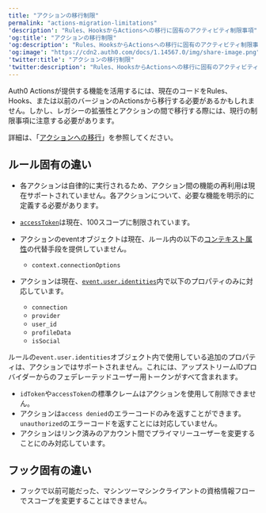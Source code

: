 ---
title: "アクションの移行制限"
permalink: "actions-migration-limitations"
'description': "Rules、HooksからActionsへの移行に固有のアクティビティ制限事項"
'og:title': "アクションの移行制限"
'og:description': "Rules、HooksからActionsへの移行に固有のアクティビティ制限事項"
'og:image': "https://cdn2.auth0.com/docs/1.14567.0/img/share-image.png"
'twitter:title': "アクションの移行制限"
'twitter:description': "Rules、HooksからActionsへの移行に固有のアクティビティ制限事項"
---

Auth0 Actionsが提供する機能を活用するには、現在のコードをRules、Hooks、または以前のバージョンのActionsから移行する必要があるかもしれません。しかし、レガシーの拡張性とアクションの間で移行する際には、現行の制限事項に注意する必要があります。

詳細は、「[アクションへの移行](/ja-jp/customize/actions/migrate)」を参照してください。

## ルール固有の違い

* 各アクションは自律的に実行されるため、アクション間の機能の再利用は現在サポートされていません。各アクションについて、必要な機能を明示的に定義する必要があります。
* [`accessToken`](/ja-jp/libraries/lock/lock-api-reference#getuserinfo-)は現在、100スコープに制限されています。
* アクションのeventオブジェクトは現在、ルール内の以下の[コンテキスト属性](https://auth0.com/docs/customize/rules/context-object)の代替手段を提供していません。

  + `context.connectionOptions`
* アクションは現在、[`event.user.identities`](/ja-jp/customize/actions/explore-triggers/signup-and-login-triggers/login-trigger/post-login-event-object)内で以下のプロパティのみに対応しています。

  + `connection`
  + `provider`
  + `user_id`
  + `profileData`
  + `isSocial`

<Callout icon="file-lines" color="#0EA5E9" iconType="regular">

ルールの`event.user.identities`オブジェクト内で使用している追加のプロパティは、アクションではサポートされません。これには、アップストリームIDプロバイダーからのフェデレーテッドユーザー用トークンがすべて含まれます。

</Callout>

* `idToken`や`accessToken`の標準クレームはアクションを使用して削除できません。
* アクションは`access denied`のエラーコードのみを返すことができます。`unauthorized`のエラーコードを返すことには対応していません。
* アクションはリンク済みのアカウント間でプライマリーユーザーを変更することにのみ対応しています。

## フック固有の違い

* フックで以前可能だった、マシンツーマシンクライアントの資格情報フローでスコープを変更することはできません。